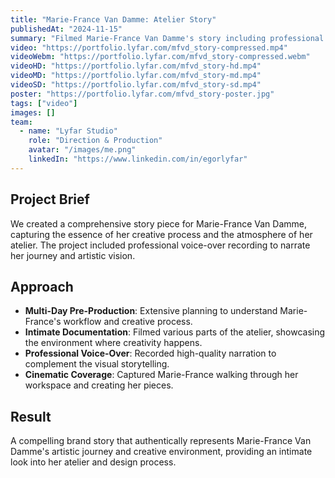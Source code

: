 ```yaml
---
title: "Marie-France Van Damme: Atelier Story"
publishedAt: "2024-11-15"
summary: "Filmed Marie-France Van Damme's story including professional voice-over, capturing her creative process in her atelier."
video: "https://portfolio.lyfar.com/mfvd_story-compressed.mp4"
videoWebm: "https://portfolio.lyfar.com/mfvd_story-compressed.webm"
videoHD: "https://portfolio.lyfar.com/mfvd_story-hd.mp4"
videoMD: "https://portfolio.lyfar.com/mfvd_story-md.mp4"
videoSD: "https://portfolio.lyfar.com/mfvd_story-sd.mp4"
poster: "https://portfolio.lyfar.com/mfvd_story-poster.jpg"
tags: ["video"]
images: []
team:
  - name: "Lyfar Studio"
    role: "Direction & Production"
    avatar: "/images/me.png"
    linkedIn: "https://www.linkedin.com/in/egorlyfar"
---
```


## Project Brief

We created a comprehensive story piece for Marie-France Van Damme, capturing the essence of her creative process and the atmosphere of her atelier. The project included professional voice-over recording to narrate her journey and artistic vision.

## Approach

- **Multi-Day Pre-Production**: Extensive planning to understand Marie-France's workflow and creative process.
- **Intimate Documentation**: Filmed various parts of the atelier, showcasing the environment where creativity happens.
- **Professional Voice-Over**: Recorded high-quality narration to complement the visual storytelling.
- **Cinematic Coverage**: Captured Marie-France walking through her workspace and creating her pieces.

## Result

A compelling brand story that authentically represents Marie-France Van Damme's artistic journey and creative environment, providing an intimate look into her atelier and design process. 